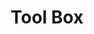 ---
title: "Tool Box"
meta_title: "Tool Box craft"
description: "Craft de Tool Box"
rank: "d"
draft: false
name: "Tool Box"
recipe_img: "https://wiki.pokexgames.com/images/1/10/Tool_Box.png"
level: 25
craft_time: 7200
result: 1
value_npc: 1
ingredients:
  - name: "Farfetch'd Stick"
    quantity: 3
    item_img: "https://wiki.pokexgames.com/images/0/0f/Farfetch%27d_Stick.png"
    value_npc: 1
  - name: "Monkey Paw"
    quantity: 5
    item_img: "https://wiki.pokexgames.com/images/c/cc/Monkey_Paw.png"
    value_npc: 1
  - name: "Stone Orb"
    quantity: 9
    item_img: "https://wiki.pokexgames.com/images/a/a1/StoneOrb.png"
    value_npc: 1
  - name: "Iron Bar"
    quantity: 10
    item_img: "https://wiki.pokexgames.com/images/6/6c/Iron_Bar.png"
    value_npc: 1
---